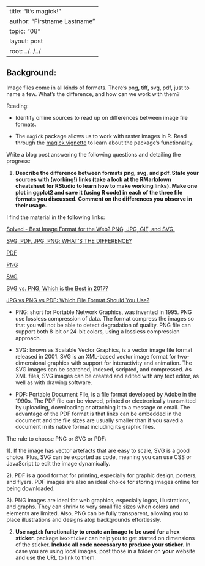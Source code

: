 
---
title: "It's magick!"
author: "Firstname Lastname"
topic: "08"
layout: post
root: ../../../
---

## Background:

Image files come in all kinds of formats. There's png, tiff, svg, pdf, just to name a few. What's the difference, and how can we work with them?

Reading: 

  - Identify online sources to read up on differences between image file formats. 

  - The `magick` package allows us to work with raster images in R. Read through the  [magick vignette](https://cran.r-project.org/web/packages/magick/vignettes/intro.html) to learn about the package's functionality.

Write a blog post answering the following questions and detailing the progress: 

1. **Describe the difference between formats png, svg, and pdf. State your sources with (working!) links (take a look at the RMarkdown cheatsheet for RStudio to learn how to make working links). Make one plot in ggplot2 and save it (using R code) in each of the three file formats you discussed. Comment on the differences you observe in their usage.**

I find the material in the following links: 

[Solved - Best Image Format for the Web? PNG, JPG, GIF, and SVG.](https://www.pagecloud.com/blog/web-images-png-vs-jpg-vs-gif-vs-svg)

[SVG, PDF, JPG, PNG; WHAT'S THE DIFFERENCE?](https://www.95visual.com/blog/svg-pdf-jpg-png-whats-the-difference)

[PDF](https://en.wikipedia.org/wiki/PDF)

[PNG](https://en.wikipedia.org/wiki/Portable_Network_Graphics)

[SVG](https://en.wikipedia.org/wiki/Scalable_Vector_Graphics)

[SVG vs. PNG, Which is the Best in 2017?](https://blog.mrdaniels.ch/warz/png-vs-svg-2017/)

[JPG vs PNG vs PDF: Which File Format Should You Use?](https://www.shutterstock.com/blog/jpg-vs-png-vs-pdf)

- PNG: short for Portable Network Graphics, was invented in 1995.  PNG use lossless compression of data. The format compress the images so that you will not be able to detect degradation of quality. PNG file can support both 8-bit or 24-bit colors, using a lossless compression approach.

- SVG: known as Scalable Vector Graphics, is a vector image file format released in 2001. SVG is an XML-based vector image format for two-dimensional graphics with support for interactivity and animation. The SVG images can be searched, indexed, scripted, and compressed. As XML files, SVG images can be created and edited with any text editor, as well as with drawing software.

- PDF: Portable Document File, is a file format developed by Adobe in the 1990s. The PDF file can be viewed, printed or electronically transmitted by uploading, downloading or attaching it to a message or email. The advantage of the PDF format is that links can be embedded in the document and the file sizes are usually smaller than if you saved a document in its native format including its graphic files.

The rule to choose PNG or SVG or PDF:  

1). If the image has vector artefacts that are easy to scale, SVG is a good choice. Plus, SVG can be exported as code, meaning you can use CSS or JavaScript to edit the image dynamically.

2). PDF is a good format for printing, especially for graphic design, posters, and flyers. PDF images are also an ideal choice for storing images online for being downloaded. 

3). PNG images are ideal for web graphics, especially logos, illustrations, and graphs. They can shrink to very small file sizes when colors and elements are limited. Also, PNG can be fully transparent, allowing you to place illustrations and designs atop backgrounds effortlessly.



2. **Use `magick` functionality to create an image to be used for a hex sticker.**  package `hexSticker` can help you to get started on dimensions of the sticker. **Include all code necessary to produce your sticker.** In case you are using local images, post those in a folder on **your** website and use the URL to link to them.
